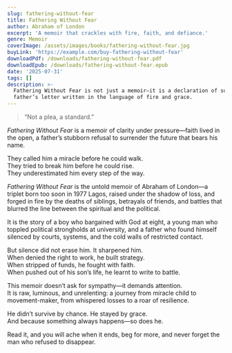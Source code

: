 ```yaml
---
slug: fathering-without-fear
title: Fathering Without Fear
author: Abraham of London
excerpt: 'A memoir that crackles with fire, faith, and defiance.'
genre: Memoir
coverImage: /assets/images/books/fathering-without-fear.jpg
buyLink: 'https://example.com/buy-fathering-without-fear'
downloadPdf: /downloads/fathering-without-fear.pdf
downloadEpub: /downloads/fathering-without-fear.epub
date: '2025-07-31'
tags: []
description: >-
  Fathering Without Fear is not just a memoir—it is a declaration of survival, a
  father’s letter written in the language of fire and grace.
---
```


> “Not a plea, a standard.”

*Fathering Without Fear* is a memoir of clarity under pressure—faith lived in the open, a father’s stubborn refusal to surrender the future that bears his name.

They called him a miracle before he could walk.  
They tried to break him before he could rise.  
They underestimated him every step of the way.  

*Fathering Without Fear* is the untold memoir of Abraham of London—a triplet born too soon in 1977 Lagos, raised under the shadow of loss, and forged in fire by the deaths of siblings, betrayals of friends, and battles that blurred the line between the spiritual and the political.  

It is the story of a boy who bargained with God at eight, a young man who toppled political strongholds at university, and a father who found himself silenced by courts, systems, and the cold walls of restricted contact.  

But silence did not erase him. It sharpened him.  
When denied the right to work, he built strategy.  
When stripped of funds, he fought with faith.  
When pushed out of his son’s life, he learnt to write to battle.  

This memoir doesn’t ask for sympathy—it demands attention.  
It is raw, luminous, and unrelenting: a journey from miracle child to movement-maker, from whispered losses to a roar of resilience.  

He didn’t survive by chance. He stayed by grace.  
And because something always happens—so does he.  

Read it, and you will ache when it ends, beg for more, and never forget the man who refused to disappear.
